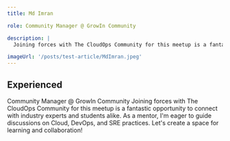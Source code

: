```yaml
---
title: Md Imran

role: Community Manager @ GrowIn Community 

description: |
  Joining forces with The CloudOps Community for this meetup is a fantastic opportunity to connect with industry experts and students alike. As a mentor, I'm eager to guide discussions on Cloud, DevOps, and SRE practices. Let's create a space for learning and collaboration!

imageUrl: '/posts/test-article/MdImran.jpeg'
---
```


## Experienced

Community Manager @ GrowIn Community 
Joining forces with The CloudOps Community for this meetup is a fantastic opportunity to connect with industry experts and students alike. As a mentor, I'm eager to guide discussions on Cloud, DevOps, and SRE practices. Let's create a space for learning and collaboration!

